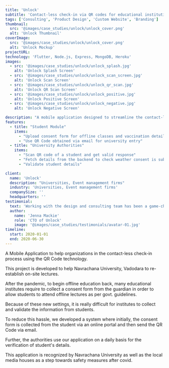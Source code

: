 ```yaml
---
title: 'Unlock'
subtitle: 'Contact-less check-in via QR codes for educational institutions'
tags: ['Consulting', 'Product Design', 'Custom Website', 'Branding']
thumbnail:
  src: '@images/case_studies/unlock/unlock_cover.png'
  alt: 'Unlock Thumbnail'
coverImage:
  src: '@images/case_studies/unlock/unlock_cover.png'
  alt: 'Unlock Mockup'
projectURL: 
technology: 'Flutter, Node.js, Express, MongoDB, Heroku'
images:
  - src: '@images/case_studies/unlock/unlock_splash.jpg'
    alt: 'Unlock Splash Screen'
  - src: '@images/case_studies/unlock/unlock_scan_screen.jpg'
    alt: 'Unlock Scan Screen'
  - src: '@images/case_studies/unlock/unlock_qr_scan.jpg'
    alt: 'Unlock QR Scan Screen'
  - src: '@images/case_studies/unlock/unlock_positive.jpg'
    alt: 'Unlock Positive Screen'
  - src: '@images/case_studies/unlock/unlock_negative.jpg'
    alt: 'Unlock Negative Screen'

description: "A mobile application designed to streamline the contact-less check-in process for educational institutions by utilizing QR code technology to verify student consent forms and vaccination details."
features:
  - title: "Student Module"
    items:
      - "Upload consent form for offline classes and vaccination details"
      - "Use QR Code obtained via email for university entry"
  - title: "University Authorities"
    items:
      - "Scan QR code of a student and get valid response" 
      - "Fetch details from the backend to check weather consent is submitted or not"
      - "Validate student details"

client:
  name: 'Unlock'
  description: "Universities, Event management firms"
  industry: 'Universities, Event management firms'
  companySize: ''
  headquarters: ''
testimonial:
  text: 'Working with the design and consulting team has been a game-changer for Banter. Their expertise in website design, branding, content strategy, and AI integration has revolutionized the way we create and share our stories. Their work has not only elevated our brand but also empowered us to be leaders in digital journalism, reaching and engaging more readers than ever before.'
  author:
    name: 'Jenna Mackie'
    role: 'CTO of Unlock'
    image: '@images/case_studies/testimonials/avatar-01.jpg'
timeline:
  start: 2020-01-01
  end: 2020-06-30
---
```


A Mobile Application to help organizations in the contact-less check-in process using the QR Code technology. 

This project is developed to help Navrachana University, Vadodara to re-establish on-site lectures.

After the pandemic, to begin offline education back, many educational institutes require to collect a consent form from the guardian in order to allow students to attend offline lectures as per govt. guidelines. 

Because of these new settings, it is really difficult for institutes to collect and validate the information from students. 

To reduce this hassle, we developed a system where initially, the consent form is collected from the student via an online portal and then send the QR Code via email. 

Further, the authorities use our application on a daily basis for the verification of student's details.

This application is recognized by Navrachana University as well as the local media houses as a step towards safety measures after covid.